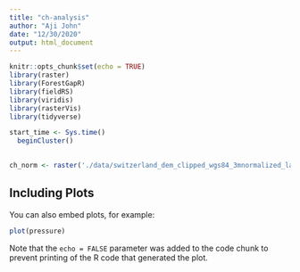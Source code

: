 ```yaml
---
title: "ch-analysis"
author: "Aji John"
date: "12/30/2020"
output: html_document
---
```


```r
knitr::opts_chunk$set(echo = TRUE)
library(raster)
library(ForestGapR)
library(fieldRS)
library(viridis)
library(rasterVis)
library(tidyverse)
```


```r
start_time <- Sys.time()
  beginCluster()
  
```

```r
ch_norm <- raster('./data/switzerland_dem_clipped_wgs84_3mnormalized_layers_r2.tiff')
```

## Including Plots

You can also embed plots, for example:

```r
plot(pressure)
```

Note that the `echo = FALSE` parameter was added to the code chunk to prevent printing of the R code that generated the plot.
